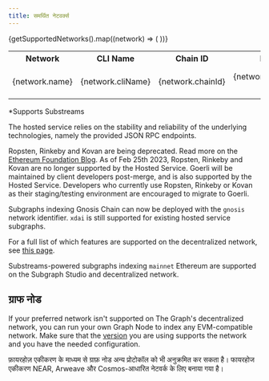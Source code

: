 ```yaml
---
title: समर्थित नेटवर्क्स
---
```



<Table>
  <tr>
    <th>Network</th>
    <th>CLI Name</th>
    <th align="center">Chain ID</th>
    <th align="center">Hosted Service</th>
    <th align="center">Subgraph Studio</th>
    <th align="center">Decentralized Network</th>
  </tr>
  {getSupportedNetworks().map((network) => (
    <tr key={network.cliName}>
      <td>{network.name}</td>
      <td>
        <CodeInline>{network.cliName}</CodeInline>
      </td>
      <td align="center">{network.chainId}</td>
      <td align="center">{network.supportedOnHosted ? '✓' : null}</td>
      <td align="center">
        {network.supportedOnStudio ? `✓${network.substreams?.includes('studio') ? '*' : ''}` : null}
      </td>
      <td align="center">
        {network.supportedOnNetwork ? `✓${network.substreams?.includes('network') ? '*' : ''}` : null}
      </td>
    </tr>
  ))}
</Table>

\*Supports Substreams

The hosted service relies on the stability and reliability of the underlying technologies, namely the provided JSON RPC endpoints.

Ropsten, Rinkeby and Kovan are being deprecated. Read more on the [Ethereum Foundation Blog](https://blog.ethereum.org/2022/06/21/testnet-deprecation). As of Feb 25th 2023, Ropsten, Rinkeby and Kovan are no longer supported by the Hosted Service. Goerli will be maintained by client developers post-merge, and is also supported by the Hosted Service. Developers who currently use Ropsten, Rinkeby or Kovan as their staging/testing environment are encouraged to migrate to Goerli.

Subgraphs indexing Gnosis Chain can now be deployed with the `gnosis` network identifier. `xdai` is still supported for existing hosted service subgraphs.

For a full list of which features are supported on the decentralized network, see [this page](https://github.com/graphprotocol/indexer/blob/main/docs/feature-support-matrix.md).

Substreams-powered subgraphs indexing `mainnet` Ethereum are supported on the Subgraph Studio and decentralized network.

## ग्राफ नोड

If your preferred network isn't supported on The Graph's decentralized network, you can run your own Graph Node to index any EVM-compatible network. Make sure that the [version](https://github.com/graphprotocol/graph-node/releases) you are using supports the network and you have the needed configuration.

फ़ायरहोज़ एकीकरण के माध्यम से ग्राफ़ नोड अन्य प्रोटोकॉल को भी अनुक्रमित कर सकता है। फायरहोज एकीकरण NEAR, Arweave और Cosmos-आधारित नेटवर्क के लिए बनाया गया है।
